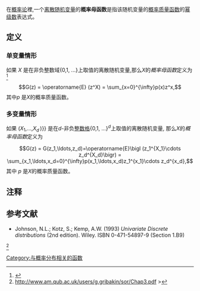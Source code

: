 {{noteTA
|G1=Math
|T=zh-tw:機率母函數;zh-hans:概率母函数
|1 = zh-hans:概率; zh-hant:機率;
|2 = zh-hans:变量; zh-hant:變數;
|3=zh-tw:機率母函數;zh-hans:概率母函数
}}
{{expand|time=2013-10-24T15:00:17+00:00}}
在[[概率论|概率论]]裡,一个[[离散随机变量|离散随机变量]]的'''概率母函数'''是指该随机变量的[[概率质量函数|概率质量函数]]的[[幂级数|幂级数]]表达式。

==定义==

=== 单变量情形 ===
如果 ''X'' 是在非负整数域{0,1, ...}上取值的离散随机变量,那么''X''的''概率母函数''定义为
<ref>{{Cite web |url=http://www.am.qub.ac.uk/users/g.gribakin/sor/Chap3.pdf |title=存档副本 |access-date=2013-10-24 |archive-date=2018-10-24 |archive-url=https://web.archive.org/web/20181024170145/http://www.am.qub.ac.uk/users/g.gribakin/sor/Chap3.pdf |dead-url=no }}</ref>

:<math>G(z) = \operatorname{E} (z^X) = \sum_{x=0}^{\infty}p(x)z^x,</math>
其中''p'' 是''X''的概率质量函数。 

=== 多变量情形 ===
如果 {{nowrap|''X'' {{=}} (''X''<sub>1</sub>,...,''X<sub>d</sub>'' )}} 是在''d''-非负[[整数格|整数格]]{0,1, ...}<sup>''d''</sup>上取值的离散随机变量, 那么''X''的''概率母函数''定义为
:<math>G(z) = G(z_1,\ldots,z_d)=\operatorname{E}\bigl (z_1^{X_1}\cdots z_d^{X_d}\bigr) = \sum_{x_1,\ldots,x_d=0}^{\infty}p(x_1,\ldots,x_d)z_1^{x_1}\cdots z_d^{x_d},</math>
其中 ''p'' 是''X''的概率质量函数。 

==注释==
{{reflist|refs=

}}

==参考文献==

*Johnson, N.L.; Kotz, S.; Kemp, A.W. (1993) ''Univariate Discrete distributions'' (2nd edition). Wiley. ISBN 0-471-54897-9 (Section 1.B9)

<ref>http://www.am.qub.ac.uk/users/g.gribakin/sor/Chap3.pdf {{Wayback|url=http://www.am.qub.ac.uk/users/g.gribakin/sor/Chap3.pdf |date=20181024170145 }}></ref>

{{概率分布理论}}

{{DEFAULTSORT:Probability-Generating Function}}
[[Category:与概率分布相关的函数|Category:与概率分布相关的函数]]